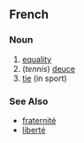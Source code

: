 ==French==

===Noun===
# [[equality]]
# (''tennis'') [[deuce]]
# [[tie]] (in sport)
===See Also===
*[[fraternité]]
*[[liberté]]